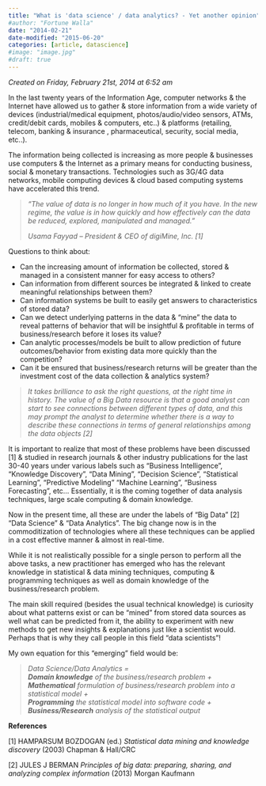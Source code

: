 ```yaml
---
title: "What is 'data science' / data analytics? - Yet another opinion"
#author: "Fortune Walla"
date: "2014-02-21"
date-modified: "2015-06-20"
categories: [article, datascience]
#image: "image.jpg"
#draft: true
---
```


*Created on Friday, February 21st, 2014 at 6:52 am*

In the last twenty years of the Information Age, computer networks & the Internet have allowed us to gather & store information from a wide variety of devices (industrial/medical equipment, photos/audio/video sensors, ATMs, credit/debit cards, mobiles & computers, etc..) & platforms (retailing, telecom, banking & insurance , pharmaceutical, security, social media, etc..).

The information being collected is increasing as more people & businesses use computers & the Internet as a primary means for conducting business, social & monetary transactions. Technologies such as 3G/4G data networks, mobile computing devices & cloud based computing systems have accelerated this trend.

> *“The value of data is no longer in how much of it you have. In the new regime, the value is in how quickly and how effectively can the data be reduced, explored, manipulated and managed.”*
>
>    *Usama Fayyad – President & CEO of digiMine, Inc. [1]*

Questions to think about:

* Can the increasing amount of information be collected, stored & managed in a consistent manner for easy access to others?
* Can information from different sources be integrated & linked to create meaningful relationships between them?
* Can information systems be built to easily get answers to characteristics of stored data?
* Can we detect underlying patterns in the data & “mine” the data to reveal patterns of behavior that will be insightful & profitable in terms of business/research before it loses its value?
* Can analytic processes/models be built to allow prediction of future outcomes/behavior from existing data more quickly than the competition?
* Can it be ensured that business/research returns will be greater than the investment cost of the data collection & analytics system?

> *It takes brilliance to ask the right questions, at the right time in history. The value of a Big Data resource is that a good analyst can start to see connections between different types of data, and this may prompt the analyst to determine whether there is a way to describe these connections in terms of general relationships among the data objects [2]*

It is important to realize that most of these problems have been discussed [1] & studied in research journals & other industry publications for the last 30-40 years under various labels such as “Business Intelligence”, “Knowledge Discovery”, “Data Mining”, “Decision Science”, “Statistical Learning”, “Predictive Modeling” “Machine Learning”, “Business Forecasting”, etc… Essentially, it is the coming together of data analysis techniques, large scale computing & domain knowledge.

Now in the present time, all these are under the labels of “Big Data” [2] “Data Science” & “Data Analytics”. The big change now is in the commoditization of technologies where all these techniques can be applied in a cost effective manner & almost in real-time.

While it is not realistically possible for a single person to perform all the above tasks, a new practitioner has emerged who has the relevant knowledge in statistical & data mining techniques, computing & programming techniques as well as domain knowledge of the business/research problem.

The main skill required (besides the usual technical knowledge) is curiosity about what patterns exist or can be “mined” from stored data sources as well what can be predicted from it, the ability to experiment with new methods to get new insights & explanations just like a scientist would. Perhaps that is why they call people in this field “data scientists”!

My own equation for this “emerging” field would be:

>   *Data Science/Data Analytics =*  
>   ***Domain knowledge** of the business/research problem +*  
>   ***Mathematical** formulation of business/research problem into a statistical model +*  
>   ***Programming** the statistical model into software code +*  
>   ***Business/Research** analysis of the statistical output*

**References**

[1] HAMPARSUM BOZDOGAN (ed.) *Statistical data mining and knowledge discovery* (2003) Chapman & Hall/CRC

[2] JULES J BERMAN *Principles of big data: preparing, sharing, and analyzing complex information* (2013) Morgan Kaufmann
